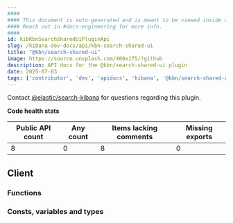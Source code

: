 ```yaml
---
####
#### This document is auto-generated and is meant to be viewed inside our experimental, new docs system.
#### Reach out in #docs-engineering for more info.
####
id: kibKbnSearchSharedUiPluginApi
slug: /kibana-dev-docs/api/kbn-search-shared-ui
title: "@kbn/search-shared-ui"
image: https://source.unsplash.com/400x175/?github
description: API docs for the @kbn/search-shared-ui plugin
date: 2025-07-03
tags: ['contributor', 'dev', 'apidocs', 'kibana', '@kbn/search-shared-ui']
---
```




Contact [@elastic/search-kibana](https://github.com/orgs/elastic/teams/search-kibana) for questions regarding this plugin.

**Code health stats**

| Public API count  | Any count | Items lacking comments | Missing exports |
|-------------------|-----------|------------------------|-----------------|
| 8 | 0 | 8 | 0 |

## Client

### Functions
<DocDefinitionList data={kbnSearchSharedUiObj.client.functions}/>

### Consts, variables and types
<DocDefinitionList data={kbnSearchSharedUiObj.client.misc}/>

